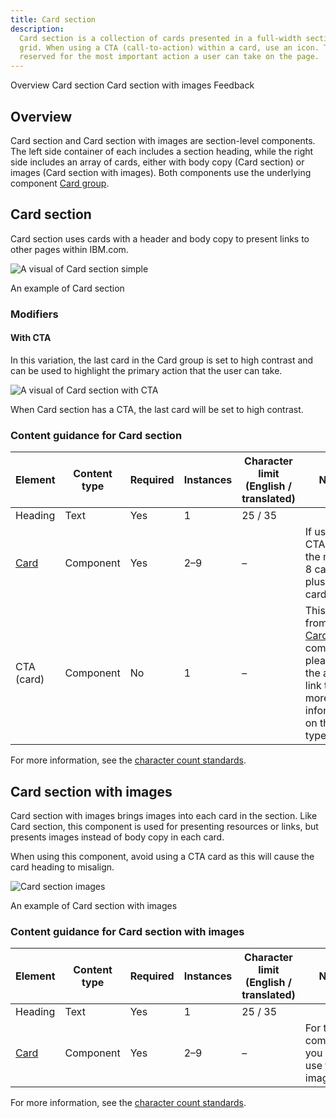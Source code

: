 ```yaml
---
title: Card section
description:
  Card section is a collection of cards presented in a full-width section with a left-column header that responds to the
  grid. When using a CTA (call-to-action) within a card, use an icon. The Primary and Secondary buttons should be
  reserved for the most important action a user can take on the page.
---
```



<ComponentDescription name="Card section" type="layout" />

<AnchorLinks>
  <AnchorLink>Overview</AnchorLink>
  <AnchorLink>Card section</AnchorLink>
  <AnchorLink>Card section with images</AnchorLink>
  <AnchorLink>Feedback</AnchorLink>
</AnchorLinks>

## Overview

Card section and Card section with images are section-level components. The left side container of each includes a
section heading, while the right side includes an array of cards, either with body copy (Card section) or images (Card
section with images). Both components use the underlying component [Card group](/components/card-group).

## Card section

Card section uses cards with a header and body copy to present links to other pages within IBM.com.

![A visual of Card section simple](../../images/pattern/card-section/card-section-simple.jpg)

<Caption>An example of Card section</Caption>

### Modifiers

#### With CTA

In this variation, the last card in the Card group is set to high contrast and can be used to highlight the primary
action that the user can take.

![A visual of Card section with CTA](../../images/pattern/card-section/card-section-cta.jpg)

<Caption>
  When Card section has a CTA, the last card will be set to high contrast.
</Caption>

<ResourceLinks name="Card section" type="layout" multiComponent />

### Content guidance for Card section

| Element                                                             | Content type | Required | Instances | Character limit <br/>(English / translated) | Notes                                                                                                                                                                          |
| ------------------------------------------------------------------- | ------------ | -------- | --------- | ------------------------------------------- | ------------------------------------------------------------------------------------------------------------------------------------------------------------------------------ |
| Heading                                                             | Text         | Yes      | 1         | 25 / 35                                     |                                                                                                                                                                                |
| [Card](https://www.ibm.com/standards/carbon/components/cards/#card) | Component    | Yes      | 2–9       | –                                           | If using a CTA card. the max is 8 cards plus 1 CTA card.                                                                                                                       |
| CTA (card)                                                          | Component    | No       | 1         | –                                           | This CTA is from the [Card group](https://www.ibm.com/standards/carbon/components/card-group/) component, please use the above link to find more information on this CTA type. |

For more information, see the [character count standards](https://www.ibm.com/standards/carbon/guidelines/content#character-count-standards).

## Card section with images

Card section with images brings images into each card in the section. Like Card section, this component is used for
presenting resources or links, but presents images instead of body copy in each card.

When using this component, avoid using a CTA card as this will cause the card heading to misalign.

![Card section images](../../images/pattern/card-section/card-section-images.jpg)

<Caption>An example of Card section with images</Caption>

<ResourceLinks name="Card section images" type="layout" multiComponent />

### Content guidance for Card section with images

| Element                                                             | Content type | Required | Instances | Character limit <br/>(English / translated) | Notes                                            |
| ------------------------------------------------------------------- | ------------ | -------- | --------- | ------------------------------------------- | ------------------------------------------------ |
| Heading                                                             | Text         | Yes      | 1         | 25 / 35                                     |                                                  |
| [Card](https://www.ibm.com/standards/carbon/components/cards/#card) | Component    | Yes      | 2–9       | –                                           | For this component, you must use the image card. |

For more information, see the [character count standards](https://www.ibm.com/standards/carbon/guidelines/content#character-count-standards).

<ComponentFooter name="Card section" type="layout" />
